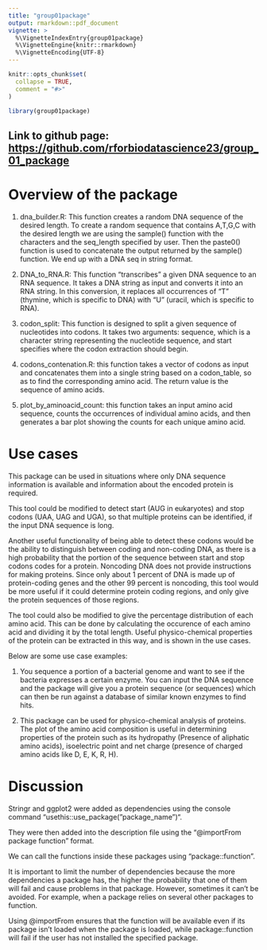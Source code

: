 ```yaml
---
title: "group01package"
output: rmarkdown::pdf_document
vignette: >
  %\VignetteIndexEntry{group01package}
  %\VignetteEngine{knitr::rmarkdown}
  %\VignetteEncoding{UTF-8}
---
```


```r
knitr::opts_chunk$set(
  collapse = TRUE,
  comment = "#>"
)
```

```r
library(group01package)
```

## Link to github page: <https://github.com/rforbiodatascience23/group_01_package>

# Overview of the package

1)  dna_builder.R: This function creates a random DNA sequence of the desired length. To create a random sequence that contains A,T,G,C with the desired length we are using the sample() function with the characters and the seq_length specified by user. Then the paste0() function is used to concatenate the output returned by the sample() function. We end up with a DNA seq in string format.

2)  DNA_to_RNA.R: This function "transcribes" a given DNA sequence to an RNA sequence. It takes a DNA string as input and converts it into an RNA string. In this conversion, it replaces all occurrences of "T" (thymine, which is specific to DNA) with "U" (uracil, which is specific to RNA).

3)  codon_split: This function is designed to split a given sequence of nucleotides into codons. It takes two arguments: sequence, which is a character string representing the nucleotide sequence, and start specifies where the codon extraction should begin.

4)  codons_contenation.R: this function takes a vector of codons as input and concatenates them into a single string based on a codon_table, so as to find the corresponding amino acid. The return value is the sequence of amino acids.

5)  plot_by_aminoacid_count: this function takes an input amino acid sequence, counts the occurrences of individual amino acids, and then generates a bar plot showing the counts for each unique amino acid.

# Use cases

This package can be used in situations where only DNA sequence information is available and information about the encoded protein is required.

This tool could be modified to detect start (AUG in eukaryotes) and stop codons (UAA, UAG and UGA), so that multiple proteins can be identified, if the input DNA sequence is long.

Another useful functionality of being able to detect these codons would be the ability to distinguish between coding and non-coding DNA, as there is a high probability that the portion of the sequence between start and stop codons codes for a protein. Noncoding DNA does not provide instructions for making proteins. Since only about 1 percent of DNA is made up of protein-coding genes and the other 99 percent is noncoding, this tool would be more useful if it could determine protein coding regions, and only give the protein sequences of those regions.

The tool could also be modified to give the percentage distribution of each amino acid. This can be done by calculating the occurence of each amino acid and dividing it by the total length. Useful physico-chemical properties of the protein can be extracted in this way, and is shown in the use cases.

Below are some use case examples:

1)  You sequence a portion of a bacterial genome and want to see if the bacteria expresses a certain enzyme. You can input the DNA sequence and the package will give you a protein sequence (or sequences) which can then be run against a database of similar known enzymes to find hits.

2)  This package can be used for physico-chemical analysis of proteins. The plot of the amino acid composition is useful in determining properties of the protein such as its hydropathy (Presence of aliphatic amino acids), isoelectric point and net charge (presence of charged amino acids like D, E, K, R, H).

# Discussion

Stringr and ggplot2 were added as dependencies using the console command "usethis::use_package("package_name")".

They were then added into the description file using the "@importFrom package function" format.

We can call the functions inside these packages using "package::function".

It is important to limit the number of dependencies because the more dependencies a package has, the higher the probability that one of them will fail and cause problems in that package. However, sometimes it can't be avoided. For example, when a package relies on several other packages to function.

Using @importFrom ensures that the function will be available even if its package isn't loaded when the package is loaded, while package::function will fail if the user has not installed the specified package.
